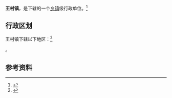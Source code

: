 {{中国乡级行政区|62/08/21/104/000}}

'''王村镇'''，是{{PRC admin/fullname|62/08/21/104/000|3}}下辖的一个[[乡镇|乡镇]]级行政单位。<ref>{{PRC admin/ref sgc|{{PRC admin/parent|62/08/21/104/000}}}}</ref>

== 行政区划 ==

王村镇下辖以下地区：<ref>{{PRC admin/ref sgc|62/08/21/104/000}}</ref>

{{PRC admin/children|62/08/21/104/000}}。

== 参考资料 ==

{{reflist}}

{{行政区划小作品}}
{{PRC admin/navcat|62/08/21/104/000}}